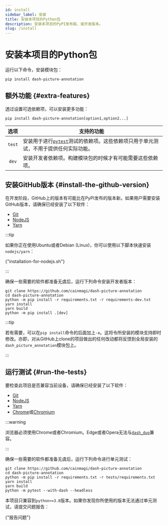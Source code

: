```yaml
---
id: install
sidebar_label: 安装
title: 安装本项目的Python包
description: 安装本项目的PyPI发布版、或开发版本。
slug: /install
---
```




# 安装本项目的Python包

运行以下命令，安装模块包：

```shell
pip install dash-picture-annotation
```

## 额外功能 {#extra-features}

透过设置可选依赖项，可以安装更多功能：

```shell
pip install dash-picture-annotation[option1,option2...]
```

|  选项  | <center>支持的功能</center>                                                                                            |
| :----: | :--------------------------------------------------------------------------------------------------------------------- |
| `test` | 安装用于进行[`pytest`<IconExternalLink/>][link-pytest]测试的依赖项。这些依赖项只用于单元测试，不用于提供任何实际功能。 |
| `dev`  | 安装开发者依赖项。构建模块包的时候才有可能需要这些依赖项。                                                             |

## 安装GitHub版本 {#install-the-github-version}

在开发阶段，GitHub上的版本有可能比在PyPI发布的版本新。如果用户需要安装GitHub版本，请确保已经安装了以下软件：

- [Git<IconExternalLink/>][link-git]
- [NodeJS<IconExternalLink/>][link-nodejs]
- [Yarn<IconExternalLink/>][link-yarn]

:::tip

如果你正在使用Ubuntu或者Debian (Linux)，你可以使用以下脚本快速安装`nodejs/yarn`：

<p>
  <DarkButton
    href="https://gist.github.com/cainmagi/f028e8ac4b06c3deefaf8ec38d5a7d8f#file-installation-for-nodejs-md"
    icon={octLogoGist16}
    iconVspace={0}
  >
    {"installation-for-nodejs.sh"}
  </DarkButton>
</p>

:::

确保一些需要的软件都准备无虞后，运行下列命令安装开发者版本：

```shell
git clone https://github.com/cainmagi/dash-picture-annotation
cd dash-picture-annotation
python -m pip install -r requirements.txt -r requirements-dev.txt
yarn install
yarn build
python -m pip install .[dev]
```

:::tip

若有需要，可以在`pip install`命令的后面加上`-e`。这将令所安装的模块支持即时修改。亦即，对从GitHub上clone的项目做出的任何改动都将反馈到全局安装的`dash_picture_annotation`模块包上。

:::

## 运行测试 {#run-the-tests}

要检查此项目是否兼容当前设备，请确保已经安装了以下软件：

- [Git<IconExternalLink/>][link-git]
- [NodeJS<IconExternalLink/>][link-nodejs]
- [Yarn<IconExternalLink/>][link-yarn]
- [Chrome<IconExternalLink/>][link-chrome]或[Chromium<IconExternalLink/>][link-chromium]

:::warning

浏览器必须使用Chrome或者Chromium。Edge或者Opera无法与[`dash_duo`<IconExternalLink/>][link-dash-duo]兼容。

:::

确保一些需要的软件都准备无虞后，运行下列命令进行单元测试：

```shell
git clone https://github.com/cainmagi/dash-picture-annotation
cd dash-picture-annotation
python -m pip install -r requirements.txt -r tests/requirements.txt
yarn install
yarn build
python -m pytest --with-dash --headless
```

本项目只兼容到`python>=3.8`版本。如果你发现你所使用的版本无法通过单元测试，请提交问题报告：

<p>
  <DarkButton href={repoURL("issues/new/choose")} icon={octInfo16}>
    {"报告问题"}
  </DarkButton>
</p>

[link-git]: https://git-scm.com/downloads
[link-nodejs]: https://nodejs.org/zh-cn/download/package-manager
[link-yarn]: https://yarnpkg.com/getting-started/install
[link-chrome]: https://www.google.com/intl/zh-CN/chrome/
[link-chromium]:https://www.chromium.org/getting-involved/download-chromium
[link-dash-duo]:https://dash.plotly.com/testing
[link-pytest]: https://docs.pytest.org/
